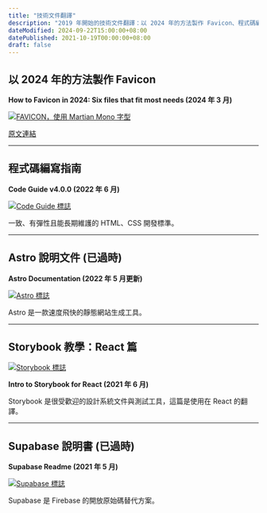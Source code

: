 ```yaml
---
title: "技術文件翻譯"
description: "2019 年開始的技術文件翻譯：以 2024 年的方法製作 Favicon、程式碼編寫指南 (Code Guide)、CSS 現況調查 (2019-2022)、Astro 說明文件、Storybook 教學與 Supabase 說明書。"
dateModified: 2024-09-22T15:00:00+08:00
datePublished: 2021-10-19T00:00:00+08:00
draft: false
---
```


## 以 2024 年的方法製作 Favicon

**How to Favicon in 2024: Six files that fit most needs (2024 年 3 月)**

[![FAVICON，使用 Martian Mono 字型](@assets/translations/favicon.webp)](/how-to-favicon)

[原文連結](https://dub.sh/favicon-original)

---

## 程式碼編寫指南

**Code Guide v4.0.0 (2022 年 6 月)**

[![Code Guide 標誌](@assets/translations/codeguide.webp)](https://codeguide.intersection.tw)

一致、有彈性且能長期維護的 HTML、CSS 開發標準。

---

## Astro 說明文件 (已過時)

**Astro Documentation (2022 年 5 月更新)**

[![Astro 標誌](@assets/translations/astro.webp)](https://docs.astro.build/zh-tw/getting-started)

Astro 是一款速度飛快的靜態網站生成工具。

---

## Storybook 教學：React 篇

[![Storybook 標誌](@assets/translations/storybook.webp)](https://storybook.js.org/tutorials/intro-to-storybook/react/zh-TW/get-started)

**Intro to Storybook for React (2021 年 6 月)**



Storybook 是很受歡迎的設計系統文件與測試工具，這篇是使用在 React 的翻譯。

---

## Supabase 說明書 (已過時)

**Supabase Readme (2021 年 5 月)**

[![Supabase 標誌](@assets/translations/supabase.webp)](https://github.com/supabase/supabase/blob/master/i18n/README.zh-tw.md)

Supabase 是 Firebase 的開放原始碼替代方案。
